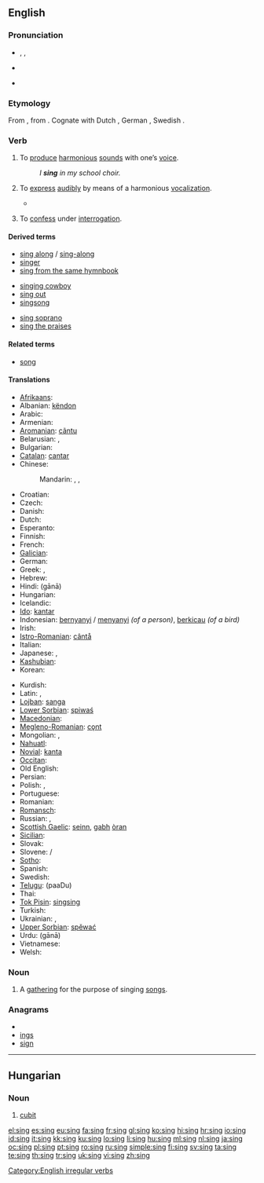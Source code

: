 ==English==

===Pronunciation===
* {{enPR|sĭng}}, {{IPA|/sɪŋ/}}, {{SAMPA|/sIN/}}
* {{audio|en-uk-sing.ogg|Audio (UK)}}
* {{audio|en-us-sing.ogg|Audio (US)}}
*: {{rhymes|ɪŋ}}

===Etymology===
From {{etyl|ang|en}} {{term|singan|lang=ang}}, from {{proto|Germanic|lang=en}}.  Cognate with Dutch {{term|zingen|lang=nl}}, German {{term|singen|lang=de}}, Swedish {{term|sjunga|lang=sv}}.

===Verb===
{{en-verb|sings|singing|sang|sung}}

# {{intransitive}} To [[produce]] [[harmonious]] [[sound]]s with one’s [[voice]].
#: ''I '''sing''' in my school choir.''
# {{transitive}} To [[express]] [[audibly]] by means of a harmonious [[vocalization]]. 
#* {{quote-book|1852|Mrs M.A. Thompson|chapter=The Tutor's Daughter|Graham's American Monthly Magazine of Literature, Art, and Fashion|page=266|url=http://books.google.com/books?id=hdcRAAAAYAAJ&pg=PA266
|passage=In the lightness of my heart I '''sang''' catches of songs as my horse gayly bore me along the well-remembered road.}}
# {{slang}} To [[confess]] under [[interrogation]].

====Derived terms====
{{rel-top3|Terms derived from the verb "sing"}}
* [[sing along]] / [[sing-along]]
* [[singer]]
* [[sing from the same hymnbook]]
{{rel-mid3}}
* [[singing cowboy]]
* [[sing out]]
* [[singsong]]
{{rel-mid3}}
* [[sing soprano]]
* [[sing the praises]]
{{rel-bottom}}

====Related terms====
* [[song]]

====Translations====
{{trans-top|to produce harmonious sounds with one’s voice}}
* [[Afrikaans]]: {{t-|af|sing|xs=Afrikaans}}
* Albanian: [[këndon]]
* Arabic: {{t|ar|غنى|tr=ghánnaa}}
* Armenian: {{t-|hy|երգել|tr=yergel}}
* [[Aromanian]]: [[cãntu]]
* Belarusian: {{t|be|спяваць|tr=spjavác’|xs=Belarusian}},  {{t|be|заспяваць|tr=zaspjavác’|sc=Cyrl}}
* Bulgarian: {{t+|bg|пея|tr=péja}}
* [[Catalan]]: [[cantar]]
* Chinese:
*: Mandarin: {{t-|cmn|唱|tr=chàng|sc=Hani}},  {{t-|cmn|鳴|sc=Hani}},  {{t-|cmn|鸣|tr=míng|sc=Hani}} {{qualifier|of birds}}
* Croatian: {{t+|hr|pjevati}}
* Czech: {{t-|cs|zpívat}}
* Danish: {{t+|da|synge}}
* Dutch: {{t+|nl|zingen}}
* Esperanto: {{t-|eo|kanti|xs=Esperanto}}
* Finnish: {{t+|fi|laulaa}}
* French: {{t+|fr|chanter}}
* [[Galician]]: {{t+|gl|cantar|xs=Galician}}
* German: {{t+|de|singen}}
* Greek: {{t|el|τραγουδάω}},  {{t+|el|τραγουδώ}}
* Hebrew: {{t+|he|שר|tr=shar}}
* Hindi: {{t-|hi|गाना|xs=Hindi}} (gānā)
* Hungarian: {{t+|hu|énekel}}
* Icelandic: {{t+|is|syngja}}
* [[Ido]]: [[kantar]]
* Indonesian: [[nyanyi|bernyanyi]] / [[nyanyi|menyanyi]] ''(of a person)'', [[kicau|berkicau]] ''(of a bird)''
* Irish: {{t-|ga|can|xs=Irish}}
* [[Istro-Romanian]]: [[cântå]]
* Italian: {{t+|it|cantare}}
* Japanese: {{t-|ja|歌う|tr=うたう, utau}},  {{t-|ja|鳴く|tr=なく, naku}} {{qualifier|of birds}}
* [[Kashubian]]: {{t|csb|spiéwac|xs=Kashubian}}
* Korean: {{t|ko|노래하다|tr=noraehada}}
{{trans-mid}}
* Kurdish: {{ku-Arab|[[گۆرانی وتن]]}}
* Latin: {{t-|la|cano}}, {{t+|la|canto}} 
* [[Lojban]]: [[sanga]]
* [[Lower Sorbian]]: [[spiwaś]]
* [[Macedonian]]: {{t|mk|пее|tr=pée}}
* [[Megleno-Romanian]]: [[cǫnt]]
* Mongolian: {{t|mn|дуу дуулах|tr=duu duulakh|sc=Cyrl|xs=Mongolian}},  {{t|mn|магтан дуулах|tr=magtan duulakh|sc=Cyrl|xs=Mongolian}}
* [[Nahuatl]]: {{t-|nah|cuīca|xs=Nahuatl}}
* [[Novial]]: [[kanta]]
* [[Occitan]]: {{t+|oc|cantar|xs=Occitan}}
* Old English: {{t-|ang|singan|xs=Old English}}
* Persian: {{t|fa|سرودن|xs=Persian}}
* Polish: {{t+|pl|śpiewać}},  {{t|pl|zaśpiewać}}
* Portuguese: {{t+|pt|cantar}}
* Romanian: {{t+|ro|cânta}}
* [[Romansch]]: {{t-|rm|chantar|xs=Romansch}}
* Russian: {{t+|ru|петь|tr=pet’}} {{impf}}, {{t+|ru|спеть|tr=spet’}} {{pf}}
* [[Scottish Gaelic]]: [[seinn]], [[gabh]] [[òran]]
* [[Sicilian]]: {{t+|scn|cantari|xs=Sicilian}}
* Slovak: {{t|sk|spievať}}
* Slovene: {{t+|sl|peti}}/{{t|sl|zapeti}}
* [[Sotho]]: {{t+|st|bina|xs=Sotho}}
* Spanish: {{t+|es|cantar}}
* Swedish: {{t+|sv|sjunga}}
* [[Telugu]]: {{t|te|పాడు}} (paaDu)
* Thai: {{t|th|ขับร้อง|tr=kàp róng}}
* [[Tok Pisin]]: [[singsing]]
* Turkish: {{t+|tr|şarkı söylemek}}
* Ukrainian: {{t+|uk|співати|tr=spiváty|xs=Ukrainian}},  {{t|uk|заспівати|tr=заspiváty|sc=Cyrl}}
* [[Upper Sorbian]]: [[spěwać]]
* Urdu: {{t+|ur|گانا|xs=Urdu}} (gānā)
* Vietnamese: {{t+|vi|hát|xs=Vietnamese}}
* Welsh: {{t-|cy|canu|xs=Welsh}}
{{trans-bottom}}

===Noun===
{{en-noun}}

# A [[gathering]] for the purpose of singing [[song]]s.

===Anagrams===
* {{alphagram|[[gins#English|gins]]}} 
* [[ings#English|ings]]
* [[sign#English|sign]]

[[Category:English irregular verbs]]
----
==Hungarian==

===Noun===
{{infl|hu|noun}}

# [[cubit]]

[[el:sing]]
[[es:sing]]
[[eu:sing]]
[[fa:sing]]
[[fr:sing]]
[[gl:sing]]
[[ko:sing]]
[[hi:sing]]
[[hr:sing]]
[[io:sing]]
[[id:sing]]
[[it:sing]]
[[kk:sing]]
[[ku:sing]]
[[lo:sing]]
[[li:sing]]
[[hu:sing]]
[[ml:sing]]
[[nl:sing]]
[[ja:sing]]
[[oc:sing]]
[[pl:sing]]
[[pt:sing]]
[[ro:sing]]
[[ru:sing]]
[[simple:sing]]
[[fi:sing]]
[[sv:sing]]
[[ta:sing]]
[[te:sing]]
[[th:sing]]
[[tr:sing]]
[[uk:sing]]
[[vi:sing]]
[[zh:sing]]